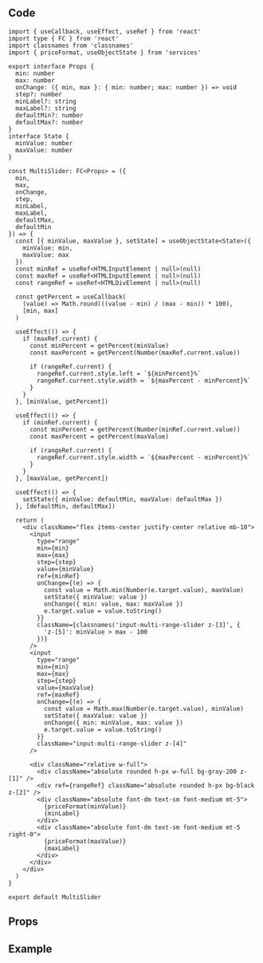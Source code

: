 
## Code

```tsx title="components/MultiSlider/index.tsx"
import { useCallback, useEffect, useRef } from 'react'
import type { FC } from 'react'
import classnames from 'classnames'
import { priceFormat, useObjectState } from 'services'

export interface Props {
  min: number
  max: number
  onChange: ({ min, max }: { min: number; max: number }) => void
  step?: number
  minLabel?: string
  maxLabel?: string
  defaultMin?: number
  defaultMax?: number
}
interface State {
  minValue: number
  maxValue: number
}

const MultiSlider: FC<Props> = ({
  min,
  max,
  onChange,
  step,
  minLabel,
  maxLabel,
  defaultMax,
  defaultMin
}) => {
  const [{ minValue, maxValue }, setState] = useObjectState<State>({
    minValue: min,
    maxValue: max
  })
  const minRef = useRef<HTMLInputElement | null>(null)
  const maxRef = useRef<HTMLInputElement | null>(null)
  const rangeRef = useRef<HTMLDivElement | null>(null)

  const getPercent = useCallback(
    (value) => Math.round(((value - min) / (max - min)) * 100),
    [min, max]
  )

  useEffect(() => {
    if (maxRef.current) {
      const minPercent = getPercent(minValue)
      const maxPercent = getPercent(Number(maxRef.current.value))

      if (rangeRef.current) {
        rangeRef.current.style.left = `${minPercent}%`
        rangeRef.current.style.width = `${maxPercent - minPercent}%`
      }
    }
  }, [minValue, getPercent])

  useEffect(() => {
    if (minRef.current) {
      const minPercent = getPercent(Number(minRef.current.value))
      const maxPercent = getPercent(maxValue)

      if (rangeRef.current) {
        rangeRef.current.style.width = `${maxPercent - minPercent}%`
      }
    }
  }, [maxValue, getPercent])

  useEffect(() => {
    setState({ minValue: defaultMin, maxValue: defaultMax })
  }, [defaultMin, defaultMax])

  return (
    <div className="flex items-center justify-center relative mb-10">
      <input
        type="range"
        min={min}
        max={max}
        step={step}
        value={minValue}
        ref={minRef}
        onChange={(e) => {
          const value = Math.min(Number(e.target.value), maxValue)
          setState({ minValue: value })
          onChange({ min: value, max: maxValue })
          e.target.value = value.toString()
        }}
        className={classnames('input-multi-range-slider z-[3]', {
          'z-[5]': minValue > max - 100
        })}
      />
      <input
        type="range"
        min={min}
        max={max}
        step={step}
        value={maxValue}
        ref={maxRef}
        onChange={(e) => {
          const value = Math.max(Number(e.target.value), minValue)
          setState({ maxValue: value })
          onChange({ min: minValue, max: value })
          e.target.value = value.toString()
        }}
        className="input-multi-range-slider z-[4]"
      />

      <div className="relative w-full">
        <div className="absolute rounded h-px w-full bg-gray-200 z-[1]" />
        <div ref={rangeRef} className="absolute rounded h-px bg-black z-[2]" />
        <div className="absolute font-dm text-sm font-medium mt-5">
          {priceFormat(minValue)}
          {minLabel}
        </div>
        <div className="absolute font-dm text-sm font-medium mt-5 right-0">
          {priceFormat(maxValue)}
          {maxLabel}
        </div>
      </div>
    </div>
  )
}

export default MultiSlider
```

## Props

## Example

<Codesandbox name="multislider" />
